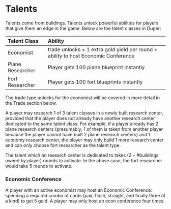 # Talents

Talents come from buildings. Talents unlock powerful abilities for players that give them an edge in the game. Below are the talent classes in Duper:

| Talent Class     | Ability                                                                            |
| :--------------- | :--------------------------------------------------------------------------------- |
| Economist        | trade unlocks + 1 extra gold yield per round + ability to host Economic Conference |
| Plane Researcher | Player gets 100 plane blueprint instantly                                          |
| Fort Researcher  | Player gets 100 fort blueprints instantly                                          |

The trade type unlocks for the economist will be covered in more detail in the Trade section below.

A player may research 1 of 3 talent classes in a newly built research center, provided that the player does not already have another research center dedicated to the same talent class. For example, if a player already has 2 plane research centers (presumably, 1 of them is taken from another player because the player cannot have built 2 plane research centers) and 1 economy research center, the player may only build 1 more research center and can only choose fort researcher as the talent type.

The talent which an research center is dedicated to takes $(2 + \# \text{buildings owned by player})$ rounds to activate. In the above case, the fort researcher would take 5 rounds to activate.

### Economic Conference

A player with an active economist may host an Economic Conference: spending a required combo of cards (pair, flush, straight, and finally three of a kind) to get 5 gold. A player may only host an econ conference four times.
